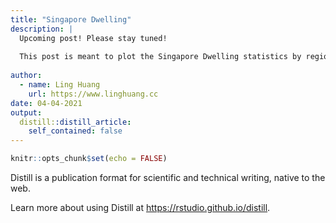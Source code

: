 ```yaml
---
title: "Singapore Dwelling"
description: |
  Upcoming post! Please stay tuned!
  
  This post is meant to plot the Singapore Dwelling statistics by region, by age and by gender. 
  
author:
  - name: Ling Huang
    url: https://www.linghuang.cc
date: 04-04-2021
output:
  distill::distill_article:
    self_contained: false
---
```



```r
knitr::opts_chunk$set(echo = FALSE)
```

Distill is a publication format for scientific and technical writing, native to the web.

Learn more about using Distill at <https://rstudio.github.io/distill>.


